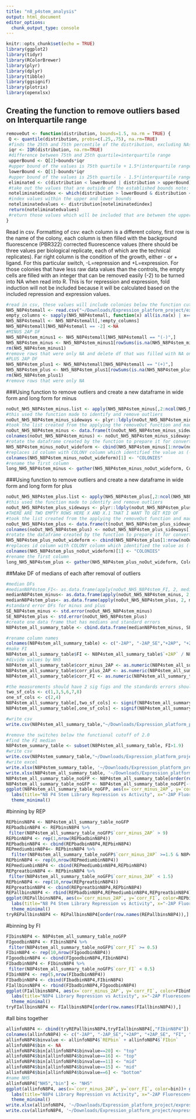 ```yaml
---
title: "n8_p4stem_analysis"
output: html_document
editor_options: 
  chunk_output_type: console
---
```


```r
knitr::opts_chunk$set(echo = TRUE)
library(ggplot2)
library(tidyr)
library(RColorBrewer)
library(plyr)
library(dplyr)
library(tibble)
library(ggsignif)
library(plotrix)
library(openxlsx)
```

## Creating the function to remove outliers based on Interquartile range
```r
removeOut <- function(distribution, bounds=1.5, na.rm = TRUE) {
 Q <- quantile(distribution, probs=c(.25,.75), na.rm=TRUE) 
 #finds the 25th and 75th percentile of the distribution, excluding NAs
 iqr <- IQR(distribution, na.rm=TRUE)
 #difference between 75th and 25th quartile=interquartile range
 upperBound <- Q[2]+bounds*iqr
 #upper bound of the values is 75th quartile + 1.5*(interquartile range) note: that 1.5 can be varied by changing bound
 lowerBound <- Q[1]-bounds*iqr
 #upper bound of the values is 25th quartile - 1.5*(interquartile range)
 eliminated <- c(distribution < lowerBound | distribution > upperBound)
 #take out the values that are outside of the established bounds note: that 1.5 can be varied by changing bound
 noteliminatedindex <- which(distribution > lowerBound & distribution < upperBound)
 #index values within the upper and lower bounds
 noteliminatedvalues <- distribution[noteliminatedindex]
 return(noteliminatedvalues)
 #return those values which will be included that are between the upper and lower bounds 
}
```

Read in csv.
Formatting of csv: each column is a different colony, first row is the name of the colony, each column is then filled with the background fluorescence (PBR322) corrected fluorescence values (there should be three values per biological replicate, each of which are the technical replicates). Far right column is the condition of the growth, either - or + ligand. For this particular switch, -L=repression and +L=expression. For those colonies that have less raw data values than the controls, the empty cells are filled with an integer that can be removed easily (-2) to be turned into NA when read into R. 
This is for repression and expression, fold induction will not be included because it will be calculated based on the included repression and expression values.
```r
#read in csv, these values will include colonies below the function cut off which has been defined here as 2.0
NH5_N8P4stemall <- read.csv("~/Downloads/Expression_platform_project/expression_platform_files/stem8_library_data.csv", header=T)
empty_columns <- sapply(NH5_N8P4stemall, function(x) all(is.na(x) | x==""))
NH5_N8P4stemall <- NH5_N8P4stemall[,!empty_columns]
NH5_N8P4stemall[NH5_N8P4stemall == -2] <-NA
#MINUS 2AP DF
NH5_N8P4stem_minus1 <- NH5_N8P4stemall[NH5_N8P4stemall == "(-)",]
NH5_N8P4stem_minus <- NH5_N8P4stem_minus1[rowSums(is.na(NH5_N8P4stem_minus1)) !=ncol(NH5_N8P4stem_minus1),]
rm(NH5_N8P4stem_minus1)
#remove rows that were only NA and delete df that was filled with NA only columns
#PLUS 2AP DF
NH5_N8P4stem_plus1 <- NH5_N8P4stemall[NH5_N8P4stemall == "(+)",]
NH5_N8P4stem_plus <- NH5_N8P4stem_plus1[rowSums(is.na(NH5_N8P4stem_plus1)) !=ncol(NH5_N8P4stem_plus1),]
rm(NH5_N8P4stem_plus1)
#remove rows that were only NA 
```

###Using function to remove outliers and create a new dataframe in wide form and long form for minus
```r
noOut_NH5_N8P4stem_minus.list <- apply(NH5_N8P4stem_minus[,2:ncol(NH5_N8P4stem_minus)], 2, removeOut, na.rm=TRUE)
#this used the function made to identify and remove outliers 
noOut_NH5_N8P4stem_minus_sideways <- plyr::ldply(noOut_NH5_N8P4stem_minus.list, rbind)
#took the list created from the applying the removeOut function and made it into a dataframe 
noOut_NH5_N8P4stem_minus <- data.frame(t(noOut_NH5_N8P4stem_minus_sideways[-1]))
colnames(noOut_NH5_N8P4stem_minus) <- noOut_NH5_N8P4stem_minus_sideways[,1]
#rotate the dataframe created by the function to prepare it for converting to long form 
NH5_N8P4stem_minus_noOut_wideform <- cbind(NH5_N8P4stem_minus[1:nrow(noOut_NH5_N8P4stem_minus),1], noOut_NH5_N8P4stem_minus[,1:ncol(noOut_NH5_N8P4stem_minus)])
#replaces id column with COLONY column which identified the value as (-) or (+)
colnames(NH5_N8P4stem_minus_noOut_wideform)[1] <- "COLONIES"
#rename the first column 
long_NH5_N8P4stem_minus <- gather(NH5_N8P4stem_minus_noOut_wideform, Colony_Name, Fluorescence, -COLONIES)
```

###Using function to remove outliers and create a new dataframe in wide form and long form for plus
```r

noOut_NH5_N8P4stem_plus.list <- apply(NH5_N8P4stem_plus[,2:ncol(NH5_N8P4stem_plus)], 2, removeOut, na.rm=TRUE)
#this used the function made to identify and remove outliers 
noOut_NH5_N8P4stem_plus_sideways <- plyr::ldply(noOut_NH5_N8P4stem_plus.list, rbind)
#THERE ARE TWO EMPTY ROWS HERE X AND X.1 THAT I WANT TO GET RID OF 
#took the list created from the applying the removeOut function and made it into a dataframe 
noOut_NH5_N8P4stem_plus <- data.frame(t(noOut_NH5_N8P4stem_plus_sideways[-1]))
colnames(noOut_NH5_N8P4stem_plus) <- noOut_NH5_N8P4stem_plus_sideways[,1]
#rotate the dataframe created by the function to prepare it for converting to long form 
NH5_N8P4stem_plus_noOut_wideform <- cbind(NH5_N8P4stem_plus[1:nrow(noOut_NH5_N8P4stem_plus),1], noOut_NH5_N8P4stem_plus[,1:ncol(noOut_NH5_N8P4stem_plus)])
#replaces id column with COLONY column which identified the value as (-) or (+)
colnames(NH5_N8P4stem_plus_noOut_wideform)[1] <- "COLONIES"
#rename the first column 
long_NH5_N8P4stem_plus <- gather(NH5_N8P4stem_plus_noOut_wideform, Colony_Name, Fluorescence, -COLONIES)
```

##Make DF of medians of each after removal of outliers 
```r
#median DFs
#medianN8P4stem_FI<- as.data.frame(apply(noOut_NH5_N8P4stem_FI, 2, median, na.rm=TRUE))
medianN8P4stem_minus<- as.data.frame(apply(noOut_NH5_N8P4stem_minus, 2, median, na.rm=TRUE))
medianN8P4stem_plus<- as.data.frame(apply(noOut_NH5_N8P4stem_plus, 2, median, na.rm=TRUE))
#standard error DFs for minus and plus
SE_N8P4stem_minus <- std.error(noOut_NH5_N8P4stem_minus)
SE_N8P4stem_plus <- std.error(noOut_NH5_N8P4stem_plus)
#create one data frame that has medians and standard errors
N8P4stem_all_summary_table <- cbind.data.frame(medianN8P4stem_minus, SE_N8P4stem_minus, medianN8P4stem_plus, SE_N8P4stem_plus)

#rename column names
colnames(N8P4stem_all_summary_table) <- c("-2AP", "-2AP_SE","+2AP", "+2AP_SE")
#make FI
N8P4stem_all_summary_table$FI <- N8P4stem_all_summary_table$`+2AP` / N8P4stem_all_summary_table$`-2AP`
#divide values by NH5
N8P4stem_all_summary_table$corr_minus_2AP <- as.numeric(N8P4stem_all_summary_table$'-2AP')/N8P4stem_all_summary_table[c("NH5"),c("-2AP")]
N8P4stem_all_summary_table$corr_plus_2AP <- as.numeric(N8P4stem_all_summary_table$'+2AP')/N8P4stem_all_summary_table[c("NH5"),c("+2AP")]
N8P4stem_all_summary_table$corr_FI <- as.numeric(N8P4stem_all_summary_table$FI)/N8P4stem_all_summary_table[c("NH5"),c("FI")]

#the measurements should have 2 sig figs and the standards errors should have 1 sig fig
two_sf_cols <- c(1,3,5,6,7,8)
one_sf_cols <- c(2,4)
N8P4stem_all_summary_table[,two_sf_cols] <- signif(N8P4stem_all_summary_table[,two_sf_cols],2)
N8P4stem_all_summary_table[,one_sf_cols] <- signif(N8P4stem_all_summary_table[,one_sf_cols],1)

#write csv
write.csv(N8P4stem_all_summary_table,"~/Downloads/Expression_platform_project/expression_platform_files/analysis/output_files/n8_P4stem/N8P4stem_all_summary_table.csv", row.names = TRUE)

#remove the switches below the functional cutoff of 2.0
#find the FI median
N8P4stem_summary_table <- subset(N8P4stem_all_summary_table, FI>1.9)
#write csv
write.csv(N8P4stem_summary_table,"~/Downloads/Expression_platform_project/expression_platform_files/analysis/output_files/n8_P4stem/N8P4stem_summary_table.csv", row.names = TRUE)
#write excel
write.xlsx(N8P4stem_summary_table, '~/Downloads/Expression_platform_project/expression_platform_files/analysis/output_files/n8_P4stem/N8P4stem_summary_table.xlsx', rowNames = TRUE)
write.xlsx(N8P4stem_all_summary_table, '~/Downloads/Expression_platform_project/expression_platform_files/analysis/output_files/n8_P4stem/N8P4stem_all_summary_table.xlsx', rowNames = TRUE)
N8P4stem_all_summary_table_noGFP <- N8P4stem_all_summary_table[order(row.names(N8P4stem_all_summary_table)),]
N8P4stem_all_summary_table_noGFP <- N8P4stem_all_summary_table_noGFP[-(1),]
ggplot(N8P4stem_all_summary_table_noGFP, aes(x=`corr_minus_2AP`, y=`corr_FI`))+ geom_point(size=2, alpha=1, show.legend = FALSE)+
  labs(title="N8 P4 Stem Library Repression vs Activity", x="-2AP Fluorescence", y="Fold Induction")+
  theme_minimal()
```
#binning by REP
```r
REPbinsN8P4 <- N8P4stem_all_summary_table_noGFP
REPbadbinN8P4 <- REPbinsN8P4 %>% 
 filter(N8P4stem_all_summary_table_noGFP$`corr_minus_2AP` > 9)
REPbinN8P4 <- rep(1,nrow(REPbadbinN8P4))
REPbadbinN8P4 <- cbind(REPbadbinN8P4,REPbinN8P4)
REPmediumbinN8P4<- REPbinsN8P4 %>% 
  filter(N8P4stem_all_summary_table_noGFP$`corr_minus_2AP` >=1.5 & N8P4stem_all_summary_table_noGFP$`corr_minus_2AP` <=9)
REPbinN8P4 <- rep(6,nrow(REPmediumbinN8P4))
REPmediumbinN8P4 <- cbind(REPmediumbinN8P4,REPbinN8P4)
REPgreatbinN8P4 <- REPbinsN8P4 %>% 
 filter(N8P4stem_all_summary_table_noGFP$`corr_minus_2AP` < 1.5)
REPbinN8P4 <- rep(10,nrow(REPgreatbinN8P4))
REPgreatbinN8P4 <- cbind(REPgreatbinN8P4,REPbinN8P4)
REPallbinsN8P4 <- rbind(REPbadbinN8P4,REPmediumbinN8P4,REPgreatbinN8P4)
ggplot(REPallbinsN8P4, aes(x=`corr_minus_2AP`, y=`corr_FI`, color=REPbinN8P4))+ geom_point(size=3, alpha=1, show.legend = FALSE)+
  labs(title="N8 P4 Stem Library Repression vs Activity", x="-2AP Fluorescence", y="Fold Induction")+
  theme_minimal()
tryREPallbinsN8P4 <- REPallbinsN8P4[order(row.names(REPallbinsN8P4)),]
```

#binning by FI
```r
FIbinsN8P4 <- N8P4stem_all_summary_table_noGFP
FIgoodbinN8P4 <- FIbinsN8P4 %>% 
 filter(N8P4stem_all_summary_table_noGFP$`corr_FI` >= 0.5)
FIbinN8P4 <- rep(10,nrow(FIgoodbinN8P4))
FIgoodbinN8P4 <- cbind(FIgoodbinN8P4,FIbinN8P4)
FIbadbinN8P4 <- FIbinsN8P4 %>% 
 filter(N8P4stem_all_summary_table_noGFP$`corr_FI` < 0.5)
FIbinN8P4 <- rep(5,nrow(FIbadbinN8P4))
FIbadbinN8P4 <- cbind(FIbadbinN8P4,FIbinN8P4)
FIallbinsN8P4 <- rbind(FIbadbinN8P4,FIgoodbinN8P4)
ggplot(FIallbinsN8P4, aes(x=`corr_minus_2AP`, y=`corr_FI`, color=FIbinN8P4))+ geom_point(size=2, alpha=1, show.legend = FALSE)+
  labs(title="N8P4 Library Repression vs Activity", x="-2AP Fluorescence", y="Fold Induction")+
  theme_minimal()
tryFIallbinsN8P4 <- FIallbinsN8P4[order(row.names(FIallbinsN8P4)),]
```
#all bins together
```r
allinfoN8P4 <- cbind(tryREPallbinsN8P4,tryFIallbinsN8P4[,"FIbinN8P4"])
colnames(allinfoN8P4) <- c("-2AP", "-2AP_SE","+2AP", "+2AP_SE", "FI", "corr_minus_2AP", "corr_plus_2AP", "corr_FI", "REPbin", "FIbin")
allinfoN8P4$binvalue <- allinfoN8P4$`REPbin` + allinfoN8P4$`FIbin`
allinfoN8P4$bin <- NA
allinfoN8P4$bin[allinfoN8P4$binvalue==20] <- "top"
allinfoN8P4$bin[allinfoN8P4$binvalue==16] <- "top"
allinfoN8P4$bin[allinfoN8P4$binvalue==11] <- "mid"
allinfoN8P4$bin[allinfoN8P4$binvalue==15] <- "mid"
allinfoN8P4$bin[allinfoN8P4$binvalue==6] <- "bottom"
#name NH5
allinfoN8P4["NH5","bin"] <- "NH5"
ggplot(allinfoN8P4, aes(x=`corr_minus_2AP`, y=`corr_FI`, color=bin))+ geom_point(size=2.5, alpha=1, show.legend = FALSE)+
  labs(title="N8P4 Library Repression vs Activity", x="-2AP Fluorescence", y="Fold Induction")+
  theme_minimal()
write.xlsx(allinfoN8P4, '~/Downloads/Expression_platform_project/expression_platform_files/analysis/output_files/n8_P4stem//N8P4_binning.xlsx', rowNames = TRUE)
write.csv(allinfoN8P4, '~/Downloads/Expression_platform_project/expression_platform_files/analysis/output_files/n8_P4stem//N8P4_binning.csv', row.names = TRUE)
```